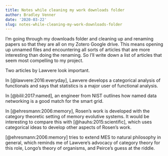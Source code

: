 ```yaml
---
title: Notes while cleaning my work downloads folder
author: Bradley Venner
date: '2020-03-22'
slug: notes-while-cleaning-my-work-downloads-folder
---
```


I'm going through my downloads folder and cleaning up and renaming papers so that they are all on my Zotero Google drive.  This means opening up unnamed files and encountering all sorts of articles that are more interesting than doing the renaming.  So I'll write down a list of articles that seem most compelling to my project.

Two articles by Lawvere look important.

In [@lawvere:2016:everyday], Lawvere develops a categorical analysis of functionals and says that statistics is a major user of functional analysis.

In [@bilil:2017:named], an engineer from NIST outlines how named data networking is a good match for the smart grid.

In [@ehresmann:2006:memory], Rosen's work is developed with the category theoretic setting of memory evolutive systems.  It would be interesting to compare this with [@hauhs:2015:scientific], which uses categorical ideas to develop other aspects of Rosen's work.

[@ehresmann:2006:memory] tries to extend MES to natural philosophy in general, which reminds me of Lawvere's advocacy of category theory for this role, Longo's theory of organisms, and Peirce's guess at the riddle.
